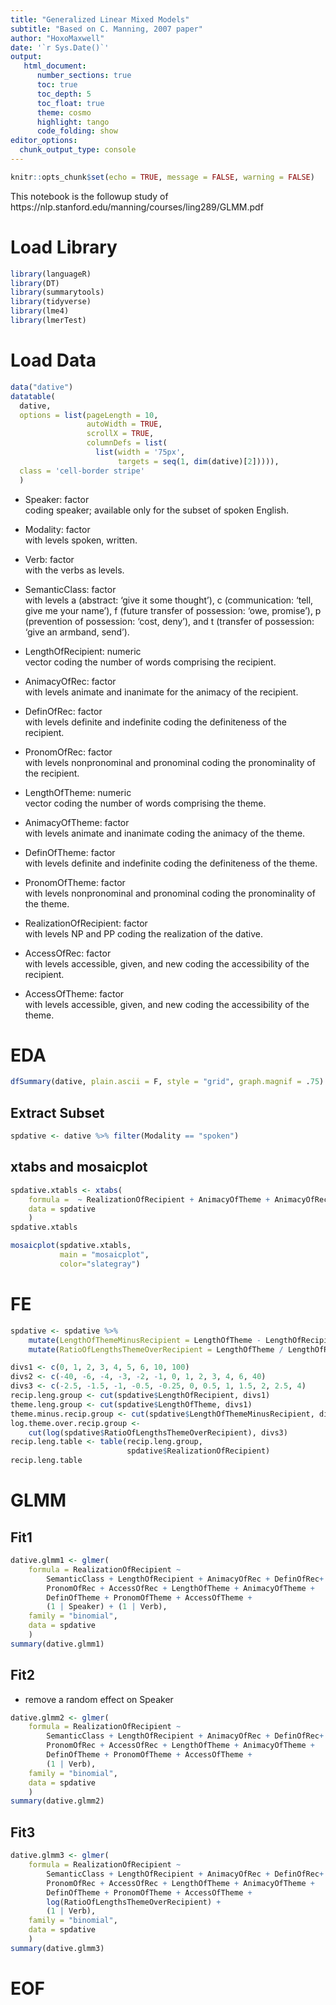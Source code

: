 ```yaml
---
title: "Generalized Linear Mixed Models"
subtitle: "Based on C. Manning, 2007 paper"
author: "HoxoMaxwell"
date: '`r Sys.Date()`'
output: 
   html_document:
      number_sections: true
      toc: true
      toc_depth: 5
      toc_float: true
      theme: cosmo
      highlight: tango
      code_folding: show
editor_options: 
  chunk_output_type: console
---
```


```r
knitr::opts_chunk$set(echo = TRUE, message = FALSE, warning = FALSE)
```

This notebook is the followup study of  
https://nlp.stanford.edu/manning/courses/ling289/GLMM.pdf  

# Load Library
```r
library(languageR)
library(DT)
library(summarytools)
library(tidyverse)
library(lme4)
library(lmerTest)
```

# Load Data
```r
data("dative")
datatable(
  dative,
  options = list(pageLength = 10, 
                 autoWidth = TRUE,
                 scrollX = TRUE,
                 columnDefs = list(
                   list(width = '75px',
                        targets = seq(1, dim(dative)[2])))),
  class = 'cell-border stripe'
  )
```

- Speaker: factor  
coding speaker; available only for the subset of spoken English.

- Modality: factor  
with levels spoken, written.

- Verb: factor  
with the verbs as levels.

- SemanticClass: factor  
with levels a (abstract: 'give it some thought'), c (communication: 'tell, give me your name'), f (future transfer of possession: 'owe, promise'), p (prevention of possession: 'cost, deny'), and t (transfer of possession: 'give an armband, send').

- LengthOfRecipient: numeric  
vector coding the number of words comprising the recipient.

- AnimacyOfRec: factor  
with levels animate and inanimate for the animacy of the recipient.

- DefinOfRec: factor  
with levels definite and indefinite coding the definiteness of the recipient.

- PronomOfRec: factor  
with levels nonpronominal and pronominal coding the pronominality of the recipient.

- LengthOfTheme: numeric  
vector coding the number of words comprising the theme.

- AnimacyOfTheme: factor  
with levels animate and inanimate coding the animacy of the theme.

- DefinOfTheme: factor  
with levels definite and indefinite coding the definiteness of the theme.

- PronomOfTheme: factor  
with levels nonpronominal and pronominal coding the pronominality of the theme.

- RealizationOfRecipient: factor  
with levels NP and PP coding the realization of the dative.

- AccessOfRec: factor  
with levels accessible, given, and new coding the accessibility of the recipient.

- AccessOfTheme: factor  
with levels accessible, given, and new coding the accessibility of the theme.

# EDA
```r
dfSummary(dative, plain.ascii = F, style = "grid", graph.magnif = .75)
```

## Extract Subset
```r
spdative <- dative %>% filter(Modality == "spoken")
```

## xtabs and mosaicplot
```r
spdative.xtabls <- xtabs(
    formula =  ~ RealizationOfRecipient + AnimacyOfTheme + AnimacyOfRec,
    data = spdative
    )
spdative.xtabls
```
```r
mosaicplot(spdative.xtabls, 
           main = "mosaicplot",
           color="slategray")
```

# FE
```r
spdative <- spdative %>%
    mutate(LengthOfThemeMinusRecipient = LengthOfTheme - LengthOfRecipient) %>%
    mutate(RatioOfLengthsThemeOverRecipient = LengthOfTheme / LengthOfRecipient)
```

```r
divs1 <- c(0, 1, 2, 3, 4, 5, 6, 10, 100)
divs2 <- c(-40, -6, -4, -3, -2, -1, 0, 1, 2, 3, 4, 6, 40)
divs3 <- c(-2.5, -1.5, -1, -0.5, -0.25, 0, 0.5, 1, 1.5, 2, 2.5, 4)
recip.leng.group <- cut(spdative$LengthOfRecipient, divs1)
theme.leng.group <- cut(spdative$LengthOfTheme, divs1)
theme.minus.recip.group <- cut(spdative$LengthOfThemeMinusRecipient, divs2)
log.theme.over.recip.group <-
    cut(log(spdative$RatioOfLengthsThemeOverRecipient), divs3)
recip.leng.table <- table(recip.leng.group, 
                          spdative$RealizationOfRecipient)
recip.leng.table
```

# GLMM
## Fit1
```r
dative.glmm1 <- glmer(
    formula = RealizationOfRecipient ~ 
        SemanticClass + LengthOfRecipient + AnimacyOfRec + DefinOfRec+ 
        PronomOfRec + AccessOfRec + LengthOfTheme + AnimacyOfTheme + 
        DefinOfTheme + PronomOfTheme + AccessOfTheme +
        (1 | Speaker) + (1 | Verb),
    family = "binomial",
    data = spdative
    )
summary(dative.glmm1)
```

## Fit2
- remove a random effect on Speaker
```r
dative.glmm2 <- glmer(
    formula = RealizationOfRecipient ~ 
        SemanticClass + LengthOfRecipient + AnimacyOfRec + DefinOfRec+ 
        PronomOfRec + AccessOfRec + LengthOfTheme + AnimacyOfTheme + 
        DefinOfTheme + PronomOfTheme + AccessOfTheme +
        (1 | Verb),
    family = "binomial",
    data = spdative
    )
summary(dative.glmm2)
```

## Fit3
```r
dative.glmm3 <- glmer(
    formula = RealizationOfRecipient ~ 
        SemanticClass + LengthOfRecipient + AnimacyOfRec + DefinOfRec+ 
        PronomOfRec + AccessOfRec + LengthOfTheme + AnimacyOfTheme + 
        DefinOfTheme + PronomOfTheme + AccessOfTheme +
        log(RatioOfLengthsThemeOverRecipient) +
        (1 | Verb),
    family = "binomial",
    data = spdative
    )
summary(dative.glmm3)
```


# EOF
